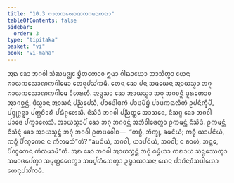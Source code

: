 ```yaml
---
title: "10.3 ᨻᩣᩃᨠᩃᩮᩣᨱᨠᨣᨾᨶᨠᨳᩣ"
tableOfContents: false
sidebar:
  order: 3
type: "tipitaka"
basket: "vi"
book: "vi-maha"
---
```



<DynamicBreadcrumb />

<Division number="465" book="vi-maha">

<Paragraph number="1991" book="vi-maha">
ᩋᨳ ᨡᩮᩣ ᨽᨣᩅᩤ ᩈᩴᨥᨾᨩ᩠ᨫᩮ ᨮᩥᨲᨠᩮᩣᩅ ᩍᨾᩣ ᨣᩤᨳᩣᨿᩮᩣ ᨽᩣᩈᩥᨲ᩠ᩅᩣ ᨿᩮᨶ ᨻᩣᩃᨠᩃᩮᩣᨱᨠᨣᩤᨾᩮᩣ ᨲᩮᨶᩩᨸᩈᩘᨠᨾᩥ. ᨲᩮᨶ ᨡᩮᩣ ᨸᨶ ᩈᨾᨿᩮᨶ ᩋᩣᨿᩈ᩠ᨾᩣ ᨽᨣᩩ ᨻᩣᩃᨠᩃᩮᩣᨱᨠᨣᩤᨾᩮ ᩅᩥᩉᩁᨲᩥ. ᩋᨴ᩠ᨴᩈᩣ ᨡᩮᩣ ᩋᩣᨿᩈ᩠ᨾᩣ ᨽᨣᩩ ᨽᨣᩅᨶ᩠ᨲᩴ ᨴᩪᩁᨲᩮᩣᩅ ᩋᩣᨣᨧ᩠ᨨᨶ᩠ᨲᩴ, ᨴᩥᩈ᩠ᩅᩣᨶ ᩋᩣᩈᨶᩴ ᨸᨬ᩠ᨬᨸᩮᩈᩥ, ᨸᩣᨴᩮᩤᨴᨠᩴ ᨸᩣᨴᨸᩦᨮᩴ ᨸᩣᨴᨠᨳᩃᩥᨠᩴ ᩏᨸᨶᩥᨠ᩠ᨡᩥᨸᩥ, ᨸᨧ᩠ᨧᩩᨣ᩠ᨣᨶ᩠ᨲ᩠ᩅᩣ ᨸᨲ᩠ᨲᨧᩦᩅᩁᩴ ᨸᨭᩥᨣ᩠ᨣᩉᩮᩈᩥ. ᨶᩥᩈᩦᨴᩥ ᨽᨣᩅᩤ ᨸᨬ᩠ᨬᨲ᩠ᨲᩮ ᩋᩣᩈᨶᩮ, ᨶᩥᩈᨩ᩠ᨩ ᨡᩮᩣ ᨽᨣᩅᩤ ᨸᩣᨴᩮ ᨸᨠ᩠ᨡᩣᩃᩮᩈᩥ. ᩋᩣᨿᩈ᩠ᨾᩣᨸᩥ ᨡᩮᩣ ᨽᨣᩩ ᨽᨣᩅᨶ᩠ᨲᩴ ᩋᨽᩥᩅᩤᨴᩮᨲ᩠ᩅᩣ ᩑᨠᨾᨶ᩠ᨲᩴ ᨶᩥᩈᩦᨴᩥ. ᩑᨠᨾᨶ᩠ᨲᩴ ᨶᩥᩈᩥᨶ᩠ᨶᩴ ᨡᩮᩣ ᩋᩣᨿᩈ᩠ᨾᨶ᩠ᨲᩴ ᨽᨣᩩᩴ ᨽᨣᩅᩤ ᩑᨲᨴᩅᩮᩤᨧ—  “ᨠᨧ᩠ᨧᩥ, ᨽᩥᨠ᩠ᨡᩩ, ᨡᨾᨶᩦᨿᩴ; ᨠᨧ᩠ᨧᩥ ᨿᩣᨸᨶᩦᨿᩴ, ᨠᨧ᩠ᨧᩥ ᨸᩥᨱ᩠ᨯᨠᩮᨶ ᨶ ᨠᩥᩃᨾᩈᩦ”ᨲᩥ? “ᨡᨾᨶᩦᨿᩴ, ᨽᨣᩅᩤ, ᨿᩣᨸᨶᩦᨿᩴ, ᨽᨣᩅᩤ; ᨶ ᨧᩣᩉᩴ, ᨽᨶ᩠ᨲᩮ, ᨸᩥᨱ᩠ᨯᨠᩮᨶ ᨠᩥᩃᨾᩣᨾᩦ”ᨲᩥ. ᩋᨳ ᨡᩮᩣ ᨽᨣᩅᩤ ᩋᩣᨿᩈ᩠ᨾᨶ᩠ᨲᩴ ᨽᨣᩩᩴ ᨵᨾ᩠ᨾᩥᨿᩣ ᨠᨳᩣᨿ ᩈᨶ᩠ᨴᩔᩮᨲ᩠ᩅᩣ ᩈᨾᩣᨴᨸᩮᨲ᩠ᩅᩣ ᩈᨾᩩᨲ᩠ᨲᩮᨩᩮᨲ᩠ᩅᩣ ᩈᨾ᩠ᨸᩉᩴᩈᩮᨲ᩠ᩅᩣ ᩏᨭ᩠ᨮᩣᨿᩣᩈᨶᩣ ᨿᩮᨶ ᨸᩣᨧᩦᨶᩅᩴᩈᨴᩤᨿᩮᩣ ᨲᩮᨶᩩᨸᩈᩘᨠᨾᩥ.
</Paragraph>
</Division>